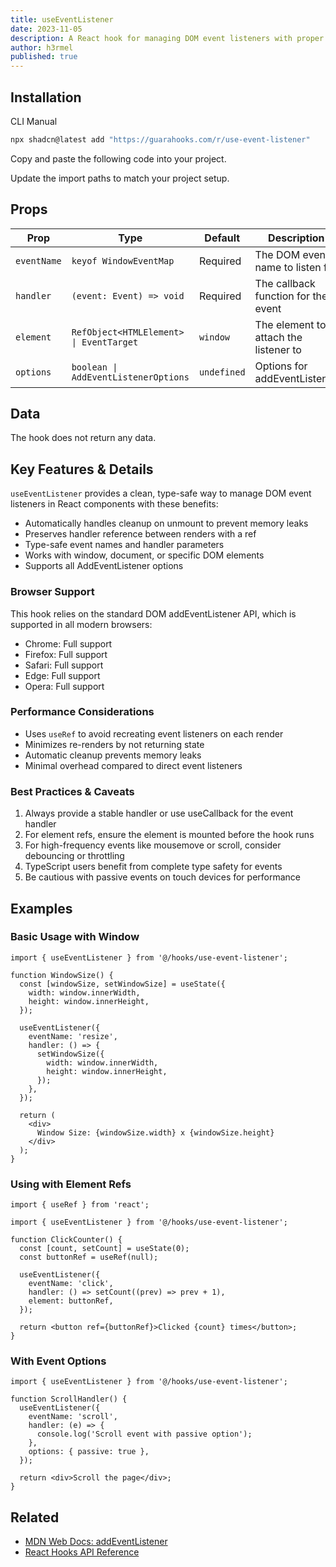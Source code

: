 ```yaml
---
title: useEventListener
date: 2023-11-05
description: A React hook for managing DOM event listeners with proper cleanup.
author: h3rmel
published: true
---
```


<HookPreview name="use-event-listener-demo" />

## Installation

<Tabs defaultValue="cli">

<TabsList>
  <TabsTrigger value="cli">CLI</TabsTrigger>
  <TabsTrigger value="manual">Manual</TabsTrigger>
</TabsList>
<TabsContent value="cli">

```bash
npx shadcn@latest add "https://guarahooks.com/r/use-event-listener"
```

</TabsContent>
<TabsContent value="manual">

<Steps>

<Step>Copy and paste the following code into your project.</Step>

<HookSource name="use-event-listener" />

<Step>Update the import paths to match your project setup.</Step>

</Steps>

</TabsContent>

</Tabs>

## Props

| Prop        | Type                                    | Default     | Description                           |
| ----------- | --------------------------------------- | ----------- | ------------------------------------- |
| `eventName` | `keyof WindowEventMap`                  | Required    | The DOM event name to listen for      |
| `handler`   | `(event: Event) => void`                | Required    | The callback function for the event   |
| `element`   | `RefObject<HTMLElement> \| EventTarget` | `window`    | The element to attach the listener to |
| `options`   | `boolean \| AddEventListenerOptions`    | `undefined` | Options for addEventListener          |

## Data

The hook does not return any data.

## Key Features & Details

`useEventListener` provides a clean, type-safe way to manage DOM event listeners in React components with these benefits:

- Automatically handles cleanup on unmount to prevent memory leaks
- Preserves handler reference between renders with a ref
- Type-safe event names and handler parameters
- Works with window, document, or specific DOM elements
- Supports all AddEventListener options

### Browser Support

This hook relies on the standard DOM addEventListener API, which is supported in all modern browsers:

- Chrome: Full support
- Firefox: Full support
- Safari: Full support
- Edge: Full support
- Opera: Full support

### Performance Considerations

- Uses `useRef` to avoid recreating event listeners on each render
- Minimizes re-renders by not returning state
- Automatic cleanup prevents memory leaks
- Minimal overhead compared to direct event listeners

### Best Practices & Caveats

1. Always provide a stable handler or use useCallback for the event handler
2. For element refs, ensure the element is mounted before the hook runs
3. For high-frequency events like mousemove or scroll, consider debouncing or throttling
4. TypeScript users benefit from complete type safety for events
5. Be cautious with passive events on touch devices for performance

## Examples

### Basic Usage with Window

```tsx
import { useEventListener } from '@/hooks/use-event-listener';

function WindowSize() {
  const [windowSize, setWindowSize] = useState({
    width: window.innerWidth,
    height: window.innerHeight,
  });

  useEventListener({
    eventName: 'resize',
    handler: () => {
      setWindowSize({
        width: window.innerWidth,
        height: window.innerHeight,
      });
    },
  });

  return (
    <div>
      Window Size: {windowSize.width} x {windowSize.height}
    </div>
  );
}
```

### Using with Element Refs

```tsx
import { useRef } from 'react';

import { useEventListener } from '@/hooks/use-event-listener';

function ClickCounter() {
  const [count, setCount] = useState(0);
  const buttonRef = useRef(null);

  useEventListener({
    eventName: 'click',
    handler: () => setCount((prev) => prev + 1),
    element: buttonRef,
  });

  return <button ref={buttonRef}>Clicked {count} times</button>;
}
```

### With Event Options

```tsx
import { useEventListener } from '@/hooks/use-event-listener';

function ScrollHandler() {
  useEventListener({
    eventName: 'scroll',
    handler: (e) => {
      console.log('Scroll event with passive option');
    },
    options: { passive: true },
  });

  return <div>Scroll the page</div>;
}
```

## Related

- [MDN Web Docs: addEventListener](https://developer.mozilla.org/en-US/docs/Web/API/EventTarget/addEventListener)
- [React Hooks API Reference](https://reactjs.org/docs/hooks-reference.html)
